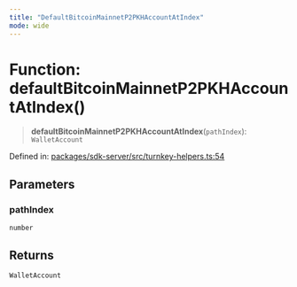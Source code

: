 ```yaml
---
title: "DefaultBitcoinMainnetP2PKHAccountAtIndex"
mode: wide
---
```

  
# Function: defaultBitcoinMainnetP2PKHAccountAtIndex()

> **defaultBitcoinMainnetP2PKHAccountAtIndex**(`pathIndex`): `WalletAccount`

Defined in: [packages/sdk-server/src/turnkey-helpers.ts:54](https://github.com/tkhq/sdk/blob/main/packages/sdk-server/src/turnkey-helpers.ts#L54)

## Parameters

### pathIndex

`number`

## Returns

`WalletAccount`
